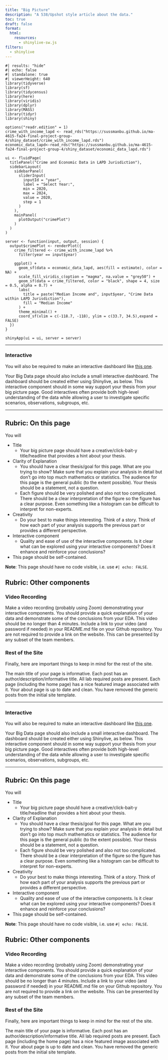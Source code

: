 ```yaml
---
title: "Big Picture"
description: "A 538/Upshot style article about the data."
toc: true
draft: false
format:
  html:
    resources:
      - shinylive-sw.js
filters:
  - shinylive
---
```


```shinylive-r
#| results: "hide"
#| echo: false
#| standalone: true
#| viewerHeight: 640
library(tidyverse)
library(sf)
library(tidycensus)
library(here)
library(viridis)
library(dplyr)
library(MASS)
library(tidyr)
library(shiny)

options("readr.edition" = 1)
crime_with_income_lapd <- read_rds("https://sussmanbu.github.io/ma-4615-fa24-final-project-group-4/shiny_dataset/crime_with_income_lapd.rds")
economic_data_lapd<-read_rds("https://sussmanbu.github.io/ma-4615-fa24-final-project-group-4/shiny_dataset/economic_data_lapd.rds")

ui <- fluidPage(
  titlePanel("Crime and Economic Data in LAPD Jurisdiction"),
  sidebarLayout(
    sidebarPanel(
      sliderInput(
        inputId = "year",
        label = "Select Year:",
        min = 2020, 
        max = 2024, 
        value = 2020,
        step = 1
      )
    ),
    mainPanel(
      plotOutput("crimePlot")
    )
  )
)

server <- function(input, output, session) {
  output$crimePlot <- renderPlot({
    crime_filtered <- crime_with_income_lapd %>%
      filter(year == input$year)
    
    ggplot() +
      geom_sf(data = economic_data_lapd, aes(fill = estimate), color = NA) +  
      scale_fill_viridis_c(option = "magma", na.value = "grey50") +
      geom_sf(data = crime_filtered, color = "black", shape = 4, size = 0.5, alpha = 0.7) +
      labs(
        title = paste("Median Income and", input$year, "Crime Data within LAPD Jurisdiction"),
        fill = "Median Income"
      ) +
      theme_minimal() +
      coord_sf(xlim = c(-118.7, -118), ylim = c(33.7, 34.5),expand = FALSE)
  })
}

shinyApp(ui = ui, server = server)
```

---


### Interactive

You will also be required to make an interactive dashboard like [this one](/flex/flex.html).

Your Big Data page should also include a small interactive dashboard. The dashboard should be created either using Shinylive, as below. This interactive component should in some way support your thesis from your big picture page. Good interactives often provide both high-level understanding of the data while allowing a user to investigate specific scenarios, observations, subgroups, etc.





---

## Rubric: On this page

You will

* Title
  * Your big picture page should have a creative/click-bait-y title/headline that provides a hint about your thesis.
* Clarity of Explanation
  * You should have a clear thesis/goal for this page. What are you trying to show? Make sure that you explain your analysis in detail but don't go into top much mathematics or statistics. The audience for this page is the general public (to the extent possible). Your thesis should be a statement, not a question.
  * Each figure should be very polished and also not too complicated. There should be a clear interpretation of the figure so the figure has a clear purpose. Even something like a histogram can be difficult to interpret for non-experts.
* Creativity
  * Do your best to make things interesting. Think of a story. Think of how each part of your analysis supports the previous part or provides a different perspective.
* Interactive component
  * Quality and ease of use of the interactive components.
Is it clear what can be explored using your interactive components?
Does it enhance and reinforce your conclusions?
* This page should be self-contained.
  
**Note**: This page should have no code visible, i.e. use `#| echo: FALSE`.  




## Rubric: Other components

### Video Recording

Make a video recording (probably using Zoom) demonstrating your interactive components.
You should provide a quick explanation of your data and demonstrate some of the conclusions from your EDA.
This video should be no longer than 4 minutes.
Include a link to your video (and password if needed) in your README.md file on your Github repository. You are not required to provide a link on the website.
This can be presented by any subset of the team members.


### Rest of the Site

Finally, here are important things to keep in mind for the rest of the site. 

The main title of your page is informative.
Each post has an author/description/informative title.
All lab required posts are present.
Each page (including the home page) has a nice featured image associated with it.
Your about page is up to date and clean.
You have removed the generic posts from the initial site template.

---


### Interactive

You will also be required to make an interactive dashboard like [this one](/flex/flex.html).

Your Big Data page should also include a small interactive dashboard. The dashboard should be created either using Shinylive, as below. This interactive component should in some way support your thesis from your big picture page. Good interactives often provide both high-level understanding of the data while allowing a user to investigate specific scenarios, observations, subgroups, etc.





---

## Rubric: On this page

You will

* Title
  * Your big picture page should have a creative/click-bait-y title/headline that provides a hint about your thesis.
* Clarity of Explanation
  * You should have a clear thesis/goal for this page. What are you trying to show? Make sure that you explain your analysis in detail but don't go into top much mathematics or statistics. The audience for this page is the general public (to the extent possible). Your thesis should be a statement, not a question.
  * Each figure should be very polished and also not too complicated. There should be a clear interpretation of the figure so the figure has a clear purpose. Even something like a histogram can be difficult to interpret for non-experts.
* Creativity
  * Do your best to make things interesting. Think of a story. Think of how each part of your analysis supports the previous part or provides a different perspective.
* Interactive component
  * Quality and ease of use of the interactive components.
Is it clear what can be explored using your interactive components?
Does it enhance and reinforce your conclusions?
* This page should be self-contained.
  
**Note**: This page should have no code visible, i.e. use `#| echo: FALSE`.  




## Rubric: Other components

### Video Recording

Make a video recording (probably using Zoom) demonstrating your interactive components.
You should provide a quick explanation of your data and demonstrate some of the conclusions from your EDA.
This video should be no longer than 4 minutes.
Include a link to your video (and password if needed) in your README.md file on your Github repository. You are not required to provide a link on the website.
This can be presented by any subset of the team members.


### Rest of the Site

Finally, here are important things to keep in mind for the rest of the site. 

The main title of your page is informative.
Each post has an author/description/informative title.
All lab required posts are present.
Each page (including the home page) has a nice featured image associated with it.
Your about page is up to date and clean.
You have removed the generic posts from the initial site template.
